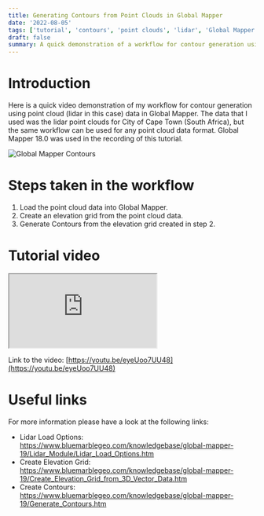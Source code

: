 ```yaml
---
title: Generating Contours from Point Clouds in Global Mapper
date: '2022-08-05'
tags: ['tutorial', 'contours', 'point clouds', 'lidar', 'Global Mapper']
draft: false
summary: A quick demonstration of a workflow for contour generation using point cloud data in Global Mapper
---
```


# Introduction

Here is a quick video demonstration of my workflow for contour generation using point cloud (lidar in this case) data in Global Mapper.
The data that I used was the lidar point clouds for City of Cape Town (South Africa), but the same workflow can be used for any point cloud data format. Global Mapper 18.0 was used in the recording of this tutorial.

![Global Mapper Contours](/static/images/gen-contours.jpg)

# Steps taken in the workflow

1. Load the point cloud data into Global Mapper.
2. Create an elevation grid from the point cloud data.
3. Generate Contours from the elevation grid created in step 2.

# Tutorial video

<iframe
  className="aspect-video w-full"
  src="https://www.youtube.com/embed/eyeUoo7UU48"
  title="YouTube Video Player"
  allow="accelerometer; autoplay; clipboard-write; encrypted-media; gyroscope; picture-in-picture"
></iframe>

Link to the video: [https://youtu.be/eyeUoo7UU48](https://youtu.be/eyeUoo7UU48)

# Useful links

For more information please have a look at the following links:

- Lidar Load Options: https://www.bluemarblegeo.com/knowledgebase/global-mapper-19/Lidar_Module/Lidar_Load_Options.htm
- Create Elevation Grid: https://www.bluemarblegeo.com/knowledgebase/global-mapper-19/Create_Elevation_Grid_from_3D_Vector_Data.htm
- Create Contours: https://www.bluemarblegeo.com/knowledgebase/global-mapper-19/Generate_Contours.htm
